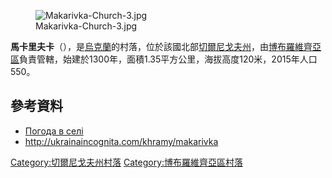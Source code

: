 [[Image:Makarivka-Church-3.jpg|right]]

{{coord|50|45|23|N|31|19|41|E|scale:100000|display=title}}

'''馬卡里夫卡'''（{{lang-uk|Макарівка}}），是[[烏克蘭|烏克蘭]]的村落，位於該國北部[[切爾尼戈夫州|切爾尼戈夫州]]，由[[博布羅維齊亞區|博布羅維齊亞區]]負責管轄，始建於1300年，面積1.35平方公里，海拔高度120米，2015年人口550。

==參考資料==
* [http://weather.in.ua/ua/chernigovskaja/14374 Погода в селі ] {{Wayback|url=http://weather.in.ua/ua/chernigovskaja/14374 |date=20111220095749 }}
* http://ukrainaincognita.com/khramy/makarivka {{Wayback|url=http://ukrainaincognita.com/khramy/makarivka |date=20171128104047 }}

[[Category:切爾尼戈夫州村落|Category:切爾尼戈夫州村落]]
[[Category:博布羅維齊亞區村落|Category:博布羅維齊亞區村落]]


{{Chernihiv-geo-stub}}